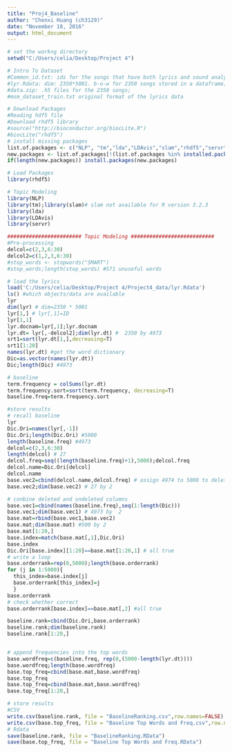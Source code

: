 ---
title: "Proj4_Baseline"
author: "Chenxi Huang (ch3129)"
date: "November 18, 2016"
output: html_document
---
```{r}
# set the workng directory 
setwd("C:/Users/celia/Desktop/Project 4")
```

```{r}
# Intro To Dataset
#Common_id.txt: ids for the songs that have both lyrics and sound analysis information. 2350 in total;
#lyr.Rdata: dim: 2350*5001. b-o-w for 2350 songs stored in a dataframe;
#data.zip: .h5 files for the 2350 songs;
#msm_dataset_train.txt original format of the lyrics data
```

```{r}
# Download Packages
#Reading hdf5 file
#Download rhdf5 library
#source("http://bioconductor.org/biocLite.R")
#biocLite("rhdf5")
# install missing packages
list.of.packages <- c("NLP", "tm","lda","LDAvis","slam","rhdf5","servr")
new.packages <- list.of.packages[!(list.of.packages %in% installed.packages()[,"Package"])]
if(length(new.packages)) install.packages(new.packages)
```

```{r}
# Load Packages
library(rhdf5)

# Topic Modeling
library(NLP)
library(tm);library(slam)# slam not available for R version 3.2.3
library(lda)
library(LDAvis)
library(servr)
```

```{r}
######################## Topic Modeling ###########################
#Pre-processing
delcol=c(2,3,6:30)
delcol2=c(1,2,3,6:30)
#stop_words <- stopwords("SMART")
#stop_words;length(stop_words) #571 unuseful words

# load the lyrics
load('C:/Users/celia/Desktop/Project 4/Project4_data/lyr.Rdata')
ls() #which objects/data are available
lyr
dim(lyr) # dim=2350 * 5001
lyr[1,] # lyr[,1]=ID
lyr[1,1]
lyr.docnam=lyr[,1];lyr.docnam
lyr.dt= lyr[,-delcol2];dim(lyr.dt) #  2350 by 4973
srt1=sort(lyr.dt[1,],decreasing=T)
srt1[1:20]
names(lyr.dt) #get the word dictionary
Dic=as.vector(names(lyr.dt))
Dic;length(Dic) #4973

```

```{r}
# baseline 
term.frequency = colSums(lyr.dt)
term.frequency.sort=sort(term.frequency, decreasing=T)
baseline.freq=term.frequency.sort

```

```{r}
#store results
# recall baseline
lyr
Dic.Ori=names(lyr[,-1])
Dic.Ori;length(Dic.Ori) #5000
length(baseline.freq) #4973
delcol=c(2,3,6:30)
length(delcol) # 27
delcol.freq=seq((length(baseline.freq)+1),5000);delcol.freq
delcol.name=Dic.Ori[delcol]
delcol.name
base.vec2=cbind(delcol.name,delcol.freq) # assign 4974 to 5000 to deleted columns
base.vec2;dim(base.vec2) # 27 by 2

# conbine deleted and undeleted columns
base.vec1=cbind(names(baseline.freq),seq(1:length(Dic)))
base.vec1;dim(base.vec1) # 4973 by  2
base.mat=rbind(base.vec1,base.vec2)
base.mat;dim(base.mat) #500 by 2
base.mat[1:20,]
base.index=match(base.mat[,1],Dic.Ori)
base.index
Dic.Ori[base.index][1:20]==base.mat[1:20,1] # all true
# write a loop
base.orderrank=rep(0,5000);length(base.orderrank)
for (j in 1:5000){
  this_index=base.index[j]
  base.orderrank[this_index]=j
  }
base.orderrank
# check whether correct
base.orderrank[base.index]==base.mat[,2] #all true

baseline.rank=cbind(Dic.Ori,base.orderrank)
baseline.rank;dim(baseline.rank)
baseline.rank[1:20,]


# append frequencies into the top words
base.wordfreq=c(baseline.freq, rep(0,(5000-length(lyr.dt))))
base.wordfreq;length(base.wordfreq) 
base.top_freq=cbind(base.mat,base.wordfreq)
base.top_freq
base.top_freq=cbind(base.mat,base.wordfreq)
base.top_freq[1:20,]
```

```{r}
# store results
#CSV
write.csv(baseline.rank, file = "BaselineRanking.csv",row.names=FALSE)
write.csv(base.top_freq, file = "Baseline Top Words and Freq.csv",row.names=FALSE)
# Rdata
save(baseline.rank, file = "BaselineRanking.RData")
save(base.top_freq, file = "Baseline Top Words and Freq.RData")
```

